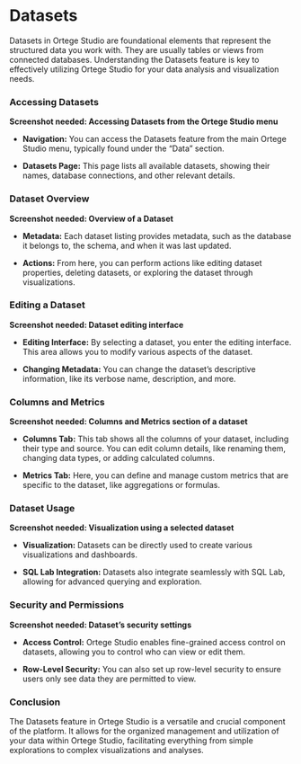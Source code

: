 # Datasets

Datasets in Ortege Studio are foundational elements that represent the structured data you work with. They are usually tables or views from connected databases. Understanding the Datasets feature is key to effectively utilizing Ortege Studio for your data analysis and visualization needs.

### **Accessing Datasets**

**Screenshot needed: Accessing Datasets from the Ortege Studio menu**

-   **Navigation:** You can access the Datasets feature from the main Ortege Studio menu, typically found under the “Data” section.

-   **Datasets Page:** This page lists all available datasets, showing their names, database connections, and other relevant details.

### **Dataset Overview**

**Screenshot needed: Overview of a Dataset**

-   **Metadata:** Each dataset listing provides metadata, such as the database it belongs to, the schema, and when it was last updated.

-   **Actions:** From here, you can perform actions like editing dataset properties, deleting datasets, or exploring the dataset through visualizations.

### **Editing a Dataset**

**Screenshot needed: Dataset editing interface**

-   **Editing Interface:** By selecting a dataset, you enter the editing interface. This area allows you to modify various aspects of the dataset.

-   **Changing Metadata:** You can change the dataset's descriptive information, like its verbose name, description, and more.

### **Columns and Metrics**

**Screenshot needed: Columns and Metrics section of a dataset**

-   **Columns Tab:** This tab shows all the columns of your dataset, including their type and source. You can edit column details, like renaming them, changing data types, or adding calculated columns.

-   **Metrics Tab:** Here, you can define and manage custom metrics that are specific to the dataset, like aggregations or formulas.

### **Dataset Usage**

**Screenshot needed: Visualization using a selected dataset**

-   **Visualization:** Datasets can be directly used to create various visualizations and dashboards.

-   **SQL Lab Integration:** Datasets also integrate seamlessly with SQL Lab, allowing for advanced querying and exploration.

### **Security and Permissions**

**Screenshot needed: Dataset’s security settings**

-   **Access Control:** Ortege Studio enables fine-grained access control on datasets, allowing you to control who can view or edit them.

-   **Row-Level Security:** You can also set up row-level security to ensure users only see data they are permitted to view.

### **Conclusion**

The Datasets feature in Ortege Studio is a versatile and crucial component of the platform. It allows for the organized management and utilization of your data within Ortege Studio, facilitating everything from simple explorations to complex visualizations and analyses.